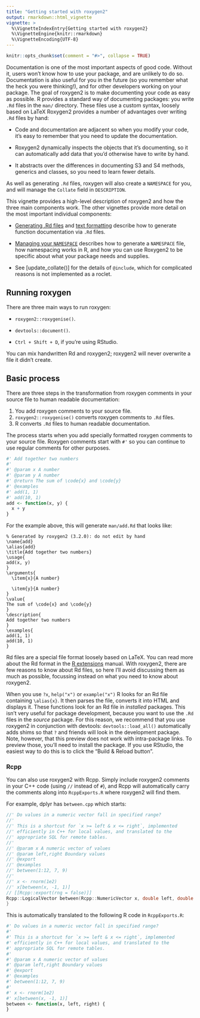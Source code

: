 ```yaml
---
title: "Getting started with roxygen2"
output: rmarkdown::html_vignette
vignette: >
  %\VignetteIndexEntry{Getting started with roxygen2}
  %\VignetteEngine{knitr::rmarkdown}
  %\VignetteEncoding{UTF-8}
---
```


```r
knitr::opts_chunk$set(comment = "#>", collapse = TRUE)
```

Documentation is one of the most important aspects of good code.
Without it, users won't know how to use your package, and are unlikely to do so.
Documentation is also useful for you in the future (so you remember what the heck you were thinking!), and for other developers working on your package.
The goal of roxygen2 is to make documenting your code as easy as possible.
R provides a standard way of documenting packages: you write `.Rd` files in the `man/` directory.
These files use a custom syntax, loosely based on LaTeX Roxygen2 provides a number of advantages over writing `.Rd` files by hand:

-   Code and documentation are adjacent so when you modify your code, it's easy to remember that you need to update the documentation.

-   Roxygen2 dynamically inspects the objects that it's documenting, so it can automatically add data that you'd otherwise have to write by hand.

-   It abstracts over the differences in documenting S3 and S4 methods, generics and classes, so you need to learn fewer details.

As well as generating `.Rd` files, roxygen will also create a `NAMESPACE` for you, and will manage the `Collate` field in `DESCRIPTION`.

This vignette provides a high-level description of roxygen2 and how the three main components work.
The other vignettes provide more detail on the most important individual components:

-   [Generating .Rd files](rd.html) and [text formatting](rd-formatting.html) describe how to generate function documentation via `.Rd` files.

-   [Managing your `NAMESPACE`](namespace.html) describes how to generate a `NAMESPACE` file, how namespacing works in R, and how you can use Roxygen2 to be specific about what your package needs and supplies.

-   See [update_collate()] for the details of `@include`, which for complicated reasons is not implemented as a roclet.

## Running roxygen

There are three main ways to run roxygen:

-   `roxygen2::roxygenise()`.

-   `devtools::document()`.

-   `Ctrl + Shift + D`, if you're using RStudio.

You can mix handwritten Rd and roxygen2; roxygen2 will never overwrite a file it didn't create.

## Basic process

There are three steps in the transformation from roxygen comments in your source file to human readable documentation:

1.  You add roxygen comments to your source file.
2.  `roxygen2::roxygenise()` converts roxygen comments to `.Rd` files.
3.  R converts `.Rd` files to human readable documentation.

The process starts when you add specially formatted roxygen comments to your source file.
Roxygen comments start with `#'` so you can continue to use regular comments for other purposes.

```r
#' Add together two numbers
#'
#' @param x A number
#' @param y A number
#' @return The sum of \code{x} and \code{y}
#' @examples
#' add(1, 1)
#' add(10, 1)
add <- function(x, y) {
  x + y
}
```

For the example above, this will generate `man/add.Rd` that looks like:

    % Generated by roxygen2 (3.2.0): do not edit by hand
    \name{add}
    \alias{add}
    \title{Add together two numbers}
    \usage{
    add(x, y)
    }
    \arguments{
      \item{x}{A number}

      \item{y}{A number}
    }
    \value{
    The sum of \code{x} and \code{y}
    }
    \description{
    Add together two numbers
    }
    \examples{
    add(1, 1)
    add(10, 1)
    }

Rd files are a special file format loosely based on LaTeX.
You can read more about the Rd format in the [R extensions](https://cran.r-project.org/doc/manuals/R-exts.html#Rd-format) manual.
With roxygen2, there are few reasons to know about Rd files, so here I'll avoid discussing them as much as possible, focussing instead on what you need to know about roxygen2.

When you use `?x`, `help("x")` or `example("x")` R looks for an Rd file containing `\alias{x}`.
It then parses the file, converts it into HTML and displays it.
These functions look for an Rd file in *installed* packages.
This isn't very useful for package development, because you want to use the `.Rd` files in the *source* package.
For this reason, we recommend that you use roxygen2 in conjunction with devtools: `devtools::load_all()` automatically adds shims so that `?` and friends will look in the development package.
Note, however, that this preview does not work with intra-package links.
To preview those, you'll need to install the package.
If you use RStudio, the easiest way to do this is to click the "Build & Reload button".

### Rcpp

You can also use roxygen2 with Rcpp.
Simply include roxygen2 comments in your C++ code (using `//` instead of `#`), and Rcpp will automatically carry the comments along into `RcppExports.R` where roxygen2 will find them.

For example, dplyr has `between.cpp` which starts:

``` cpp
//' Do values in a numeric vector fall in specified range?
//'
//' This is a shortcut for `x >= left & x <= right`, implemented
//' efficiently in C++ for local values, and translated to the
//' appropriate SQL for remote tables.
//'
//' @param x A numeric vector of values
//' @param left,right Boundary values
//' @export
//' @examples
//' between(1:12, 7, 9)
//'
//' x <- rnorm(1e2)
//' x[between(x, -1, 1)]
// [[Rcpp::export(rng = false)]]
Rcpp::LogicalVector between(Rcpp::NumericVector x, double left, double right) {
}
```

This is automatically translated to the following R code in `RcppExports.R`:

```r
#' Do values in a numeric vector fall in specified range?
#'
#' This is a shortcut for `x >= left & x <= right`, implemented
#' efficiently in C++ for local values, and translated to the
#' appropriate SQL for remote tables.
#'
#' @param x A numeric vector of values
#' @param left,right Boundary values
#' @export
#' @examples
#' between(1:12, 7, 9)
#'
#' x <- rnorm(1e2)
#' x[between(x, -1, 1)]
between <- function(x, left, right) {
}
```
